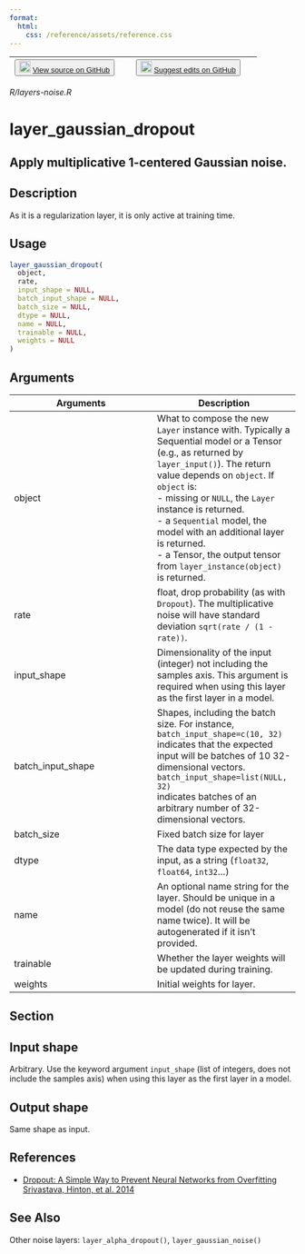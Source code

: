 ```yaml
---
format:
  html:
    css: /reference/assets/reference.css
---
```


| <button class="button"> ![](/reference/assets/GitHub-Mark-32px.png){width="20"} [View source on GitHub](https://github.com/rstudio/keras//blob/main/R/layers-noise.R) </button> | <button class="button"> ![](/reference/assets/GitHub-Mark-32px.png){width="20"} [Suggest edits on GitHub](https://github.com/rstudio/keras//edit/main/R/layers-noise.R) </button> |
|:------------------------------:|:--------------------------------------:|

*R/layers-noise.R*

# layer_gaussian_dropout

## Apply multiplicative 1-centered Gaussian noise.

## Description
As it is a regularization layer, it is only active at training time. 


## Usage
```r
layer_gaussian_dropout( 
  object, 
  rate, 
  input_shape = NULL, 
  batch_input_shape = NULL, 
  batch_size = NULL, 
  dtype = NULL, 
  name = NULL, 
  trainable = NULL, 
  weights = NULL 
) 
```

## Arguments
|Arguments|Description|
|---|---|
| object | What to compose the new `Layer` instance with. Typically a Sequential model or a Tensor (e.g., as returned by `layer_input()`). The return value depends on `object`. If `object` is: <br>- missing or `NULL`, the `Layer` instance is returned. <br>- a `Sequential` model, the model with an additional layer is returned. <br>- a Tensor, the output tensor from `layer_instance(object)` is returned.  |
| rate | float, drop probability (as with `Dropout`). The multiplicative noise will have standard deviation `sqrt(rate / (1 - rate))`. |
| input_shape | Dimensionality of the input (integer) not including the samples axis. This argument is required when using this layer as the first layer in a model. |
| batch_input_shape | Shapes, including the batch size. For instance, `batch_input_shape=c(10, 32)` indicates that the expected input will be batches of 10 32-dimensional vectors. `batch_input_shape=list(NULL, 32)`<br>indicates batches of an arbitrary number of 32-dimensional vectors. |
| batch_size | Fixed batch size for layer |
| dtype | The data type expected by the input, as a string (`float32`, `float64`, `int32`...) |
| name | An optional name string for the layer. Should be unique in a model (do not reuse the same name twice). It will be autogenerated if it isn't provided. |
| trainable | Whether the layer weights will be updated during training. |
| weights | Initial weights for layer. |


## Section

## Input shape

 Arbitrary. Use the keyword argument `input_shape` (list of integers, does not include the samples axis) when using this layer as the first layer in a model. 

## Output shape

 Same shape as input. 

## References

- [Dropout: A Simple Way to Prevent Neural Networks from Overfitting Srivastava, Hinton, et al. 2014](https://www.cs.toronto.edu/~rsalakhu/papers/srivastava14a.pdf)




## See Also
Other noise layers:  `layer_alpha_dropout()`, `layer_gaussian_noise()`

